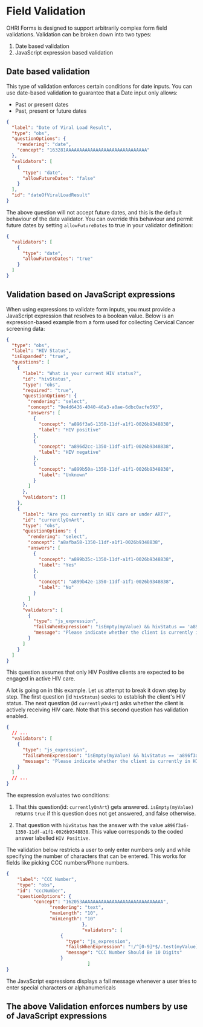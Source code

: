 
# Field Validation

OHRI Forms is designed to support arbitrarily complex form field validations. Validation can be broken down into two types:

1. Date based validation
2. JavaScript expression based validation

## Date based validation

This type of validation enforces certain conditions for date inputs. You can use date-based validation to guarantee that a Date input only allows:

- Past or present dates
- Past, present or future dates

```json copy
{
  "label": "Date of Viral Load Result",
  "type": "obs",
  "questionOptions": {
    "rendering": "date",
    "concept": "163281AAAAAAAAAAAAAAAAAAAAAAAAAAAAAA"
  },
  "validators": [
    {
      "type": "date",
      "allowFutureDates": "false"
    }
  ],
  "id": "dateOfViralLoadResult"
}
```

The above question will not accept future dates, and this is the default behaviour of the date validator. You can override this behaviour and permit future dates by setting `allowFutureDates` to true in your validator definition:

```json copy
{
  "validators": [
    {
      "type": "date",
      "allowFutureDates": "true"
    }
  ]
}
```

## Validation based on JavaScript expressions

When using expressions to validate form inputs, you must provide a JavaScript expression that resolves to a boolean value. Below is an expression-based example from a form used for collecting Cervical Cancer screening data:

```json copy
{
  "type": "obs",
  "label": "HIV Status",
  "isExpanded": "true",
  "questions": [
    {
      "label": "What is your current HIV status?",
      "id": "hivStatus",
      "type": "obs",
      "required": "true",
      "questionOptions": {
        "rendering": "select",
        "concept": "9e4d6436-4040-46a3-a0ae-6dbc0acfe593",
        "answers": [
          {
            "concept": "a896f3a6-1350-11df-a1f1-0026b9348838",
            "label": "HIV positive"
          },
          {
            "concept": "a896d2cc-1350-11df-a1f1-0026b9348838",
            "label": "HIV negative"
          },
          {
            "concept": "a899b50a-1350-11df-a1f1-0026b9348838",
            "label": "Unknown"
          }
        ]
      },
      "validators": []
    },
    {
      "label": "Are you currently in HIV care or under ART?",
      "id": "currentlyOnArt",
      "type": "obs",
      "questionOptions": {
        "rendering": "select",
        "concept": "a8afba58-1350-11df-a1f1-0026b9348838",
        "answers": [
          {
            "concept": "a899b35c-1350-11df-a1f1-0026b9348838",
            "label": "Yes"
          },
          {
            "concept": "a899b42e-1350-11df-a1f1-0026b9348838",
            "label": "No"
          }
        ]
      },
      "validators": [
        {
          "type": "js_expression",
          "failsWhenExpression": "isEmpty(myValue) && hivStatus == 'a896f3a6-1350-11df-a1f1-0026b9348838'",
          "message": "Please indicate whether the client is currently in HIV care or under ART"
        }
      ]
    }
  ]
}
```

<Callout emoji="ℹ️" type="info">
  This question assumes that only HIV Positive clients are expected to be
  engaged in active HIV care.
</Callout>

A lot is going on in this example. Let us attempt to break it down step by step. The first question (id `hivStatus`) seeks to establish the client's HIV status. The next question (id `currentlyOnArt`) asks whether the client is actively receiving HIV care. Note that this second question has validation enabled.

```json copy
{
  // ...
  "validators": [
    {
      "type": "js_expression",
      "failsWhenExpression": "isEmpty(myValue) && hivStatus == 'a896f3a6-1350-11df-a1f1-0026b9348838'",
      "message": "Please indicate whether the client is currently in HIV care or under ART"
    }
  ]
  // ...
}
```

The expression evaluates two conditions:

1. That this question(id: `currentlyOnArt`) gets answered. `isEmpty(myValue)` returns `true` if this question does not get answered, and false otherwise.

2. That question with `hivStatus` has the answer with the value `a896f3a6-1350-11df-a1f1-0026b9348838`. This value corresponds to the coded answer labelled `HIV Positive`.

The validation below restricts a user to only enter numbers only and while specifying the number of characters that can be entered. This works for fields like picking CCC numbers/Phone numbers.

```json copy
{
	"label": "CCC Number",
	"type": "obs",
	"id": "cccNumber",
	"questionOptions": {
	      "concept": "162053AAAAAAAAAAAAAAAAAAAAAAAAAAAAAA",
				"rendering": "text",
				"maxLength": "10",
				"minLength": "10"
							},
							"validators": [
                    {
                      "type": "js_expression",
                      "failsWhenExpression": "!/^[0-9]*$/.test(myValue)",
                      "message": "CCC Number Should Be 10 Digits"
                    }
							  ]
}
```
The JavaScript expressions displays a fail message whenever a user tries to enter special characters or alphanumericals

## The above Validation enforces numbers by use of JavaScript expressions
